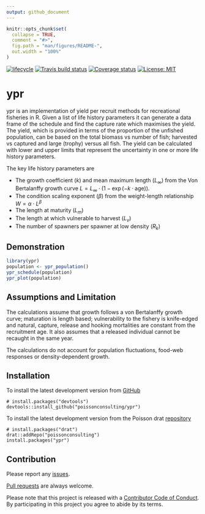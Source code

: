 ```yaml
---
output: github_document
---
```


<!-- README.md is generated from README.Rmd. Please edit that file -->

```r
knitr::opts_chunk$set(
  collapse = TRUE,
  comment = "#>",
  fig.path = "man/figures/README-",
  out.width = "100%"
)
```

[![lifecycle](https://img.shields.io/badge/lifecycle-maturing-blue.svg)](https://www.tidyverse.org/lifecycle/#maturing)
[![Travis build status](https://travis-ci.org/poissonconsulting/ypr.svg?branch=master)](https://travis-ci.org/poissonconsulting/ypr)
[![Coverage status](https://codecov.io/gh/poissonconsulting/ypr/branch/master/graph/badge.svg)](https://codecov.io/github/poissonconsulting/ypr?branch=master)
[![License: MIT](https://img.shields.io/badge/License-MIT-green.svg)](https://opensource.org/licenses/MIT)

# ypr

ypr is an implementation of yield per recruit methods for 
recreational fisheries in R.
Given a list of life history parameters it can generate a data frame
of the schedule and find the capture rate which maximises the yield. 
The yield, which is provided in terms of the proportion of the unfished population,
can be based on the total biomass vs number of fish; 
harvested vs captured and large (trophy) versus all fish.
The yield can be calculated with lower and upper limits that represent the uncertainty in 
one or more life history parameters.

The key life history parameters are

- The growth coefficient ($k$) and mean maximum length ($L_\infty$) from the Von Bertalanffy growth curve $L = L_\infty \cdot (1 - \exp(-k \cdot \text{age}))$.
- The condition scaling exponent ($\beta$) from the weight-length relationship $W = \alpha \cdot L^\beta$
- The length at maturity ($L_m$)
- The length at which vulnerable to harvest ($L_v$)
- The number of spawners per spawner at low density ($R_k$)

## Demonstration

```r
library(ypr)
population <- ypr_population()
ypr_schedule(population)
ypr_plot(population)
```


## Assumptions and Limitation

The calculations assume that growth follows a von Bertalanffy growth curve;
maturation is length based;
vulnerability to the fishery is knife-edged and
natural, capture, release and hooking mortalities are constant from the recruitment age.
It also assumes that a released individual cannot be recaught in the same year.

The calculations do not account for population fluctuations, food-web responses or density-dependent growth.

## Installation

To install the latest development version from [GitHub](https://github.com/poissonconsulting/ypr)
```
# install.packages("devtools")
devtools::install_github("poissonconsulting/ypr")
```

To install the latest development version from the Poisson drat [repository](https://github.com/poissonconsulting/drat)
```
# install.packages("drat")
drat::addRepo("poissonconsulting")
install.packages("ypr")
```

## Contribution

Please report any [issues](https://github.com/poissonconsulting/ypr/issues).

[Pull requests](https://github.com/poissonconsulting/ypr/pulls) are always welcome.

Please note that this project is released with a [Contributor Code of Conduct](CONDUCT.md). 
By participating in this project you agree to abide by its terms.

